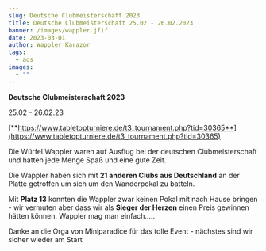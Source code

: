 ```yaml
---
slug: Deutsche Clubmeisterschaft 2023
title: Deutsche Clubmeisterschaft 25.02 - 26.02.2023
banner: /images/wappler.jfif
date: 2023-03-01
author: Wappler_Karazor
tags:
  - aos
images:
  - ""
---
```

**Deutsche Clubmeisterschaft 2023**

25.02 - 26.02.23

[**https://www.tabletopturniere.de/t3_tournament.php?tid=30365**](https://www.tabletopturniere.de/t3_tournament.php?tid=30365)

Die Würfel Wappler waren auf Ausflug bei der deutschen Clubmeisterschaft und hatten jede Menge Spaß und eine gute Zeit.

Die Wappler haben sich mit **21 anderen Clubs aus Deutschland** an der Platte getroffen um sich um den Wanderpokal zu batteln.

Mit **Platz 13** konnten die Wappler zwar keinen Pokal mit nach Hause bringen - wir vermuten aber dass wir als **Sieger der Herzen** einen Preis gewinnen hätten können. Wappler mag man einfach…..

Danke an die Orga von Miniparadice für das tolle Event - nächstes sind wir sicher wieder am Start

